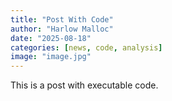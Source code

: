 ```yaml
---
title: "Post With Code"
author: "Harlow Malloc"
date: "2025-08-18"
categories: [news, code, analysis]
image: "image.jpg"
---
```


This is a post with executable code.
